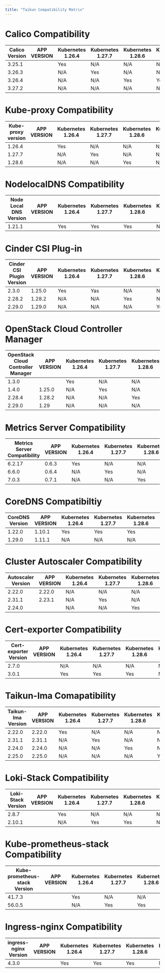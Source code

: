 ```yaml
---
title: "Taikun Compatibility Matrix"
---
```


# Calico Compatibility

| Calico Version | APP VERSION | Kubernetes 1.26.4 | Kubernetes 1.27.7 | Kubernetes 1.28.6 | Kubernetes 1.29 |
|----------------|-------------|--------------------|--------------------|--------------------|-----------------|
| 3.25.1        |             | Yes                | N/A                | N/A                | N/A             |
| 3.26.3        |             | N/A                | Yes                | N/A                | N/A             |
| 3.26.4        |             | N/A                | N/A                | Yes                | Yes             |
| 3.27.2        |             | N/A                | N/A                | N/A                | N/A             |

# Kube-proxy Compatibility

| Kube-proxy version | APP VERSION | Kubernetes 1.26.4 | Kubernetes 1.27.7 | Kubernetes 1.28.6 | Kubernetes 1.29 |
|--------------------|-------------|--------------------|--------------------|--------------------|-----------------|
| 1.26.4            |             | Yes                | N/A                | N/A                | N/A             |
| 1.27.7            |             | N/A                | Yes                | N/A                | N/A             |
| 1.28.6            |             | N/A                | N/A                | Yes                | N/A             |

# NodelocalDNS Compatibility 

| Node Local DNS Version | APP VERSION | Kubernetes 1.26.4 | Kubernetes 1.27.7 | Kubernetes 1.28.6 | Kubernetes 1.29 |
|------------------------|-------------|--------------------|--------------------|--------------------|-----------------|
| 1.21.1                 |             | Yes                | Yes                | Yes                | N/A             |

# Cinder CSI Plug-in

| Cinder CSI Plugin Version | APP VERSION | Kubernetes 1.26.4 | Kubernetes 1.27.7 | Kubernetes 1.28.6 | Kubernetes 1.29 |
|----------------|-------------|--------------------|--------------------|--------------------|-----------------|
| 2.3.0        | 1.25.0            | Yes                | Yas                | N/A                | N/A             |
| 2.28.2        |   1.28.2          | N/A                | N/A                | Yes                | N/A             |
| 2.29.0       |    1.29.0         | N/A                | N/A                | N/A                | Yes             |

# OpenStack Cloud Controller Manager

| OpenStack Cloud Controller Manager | APP VERSION | Kubernetes 1.26.4 | Kubernetes 1.27.7 | Kubernetes 1.28.6 | Kubernetes 1.29 |
|----------------|-------------|--------------------|--------------------|--------------------|-----------------|
| 1.3.0        |             | Yes                | N/A                | N/A                | N/A             |
| 1.4.0        | 1.25.0            | N/A                | Yes                | N/A                | N/A             |
| 2.28.4       | 1.28.2            | N/A                | N/A                | Yes                | N/A             |
| 2.29.0        |  1.29           | N/A                | N/A                | N/A                | Yes             |

# Metrics Server Compatibility 

| Metrics Server Compatibility | APP VERSION | Kubernetes 1.26.4 | Kubernetes 1.27.7 | Kubernetes 1.28.6 | Kubernetes 1.29 |
|----------------|-------------|--------------------|--------------------|--------------------|-----------------|
| 6.2.17        |   0.6.3          | Yes                | N/A                | N/A                | N/A             |
| 6.6.0        | 0.6.4            | N/A                | Yes                | N/A                | N/A             |
| 7.0.3       | 0.7.1            | N/A                | N/A                | Yes                | Yes             |

# CoreDNS Compatibiltiy 

| CoreDNS Version | APP VERSION | Kubernetes 1.26.4 | Kubernetes 1.27.7 | Kubernetes 1.28.6 | Kubernetes 1.29 |
|----------------|-------------|--------------------|--------------------|--------------------|-----------------|
| 1.22.0       |    1.10.1         | Yes                | Yes                | Yes               | N/A             |
| 1.29.0        | 1.11.1            | N/A                | N/A                | N/A                | Yes             |

# Cluster Autoscaler Compatibility

| Autoscaler Version | APP VERSION | Kubernetes 1.26.4 | Kubernetes 1.27.7 | Kubernetes 1.28.6 | Kubernetes 1.29 |
|----------------|-------------|--------------------|--------------------|--------------------|-----------------|
| 2.22.0        |    2.22.0         | N/A                | N/A                | N/A                | N/A             |
| 2.31.1        | 2.23.1            | N/A                | Yes                | N/A                | N/A             |
| 2.24.0       |             | N/A                | N/A                | Yes                | N/A             |

# Cert-exporter Compatibility

| Cert-exporter Version | APP VERSION | Kubernetes 1.26.4 | Kubernetes 1.27.7 | Kubernetes 1.28.6 | Kubernetes 1.29 |
|----------------|-------------|--------------------|--------------------|--------------------|-----------------|
| 2.7.0        |             | N/A                | N/A                | N/A                | N/A             |
| 3.0.1        |                    | Yes                | Yes                | Yes                | N/A             |

# Taikun-Ima Comapatibility 

| Taikun-Ima Version | APP VERSION | Kubernetes 1.26.4 | Kubernetes 1.27.7 | Kubernetes 1.28.6 | Kubernetes 1.29 |
|----------------|-------------|--------------------|--------------------|--------------------|-----------------|
| 2.22.0        |    2.22.0         | Yes                | N/A                | N/A                | N/A             |
| 2.31.1        | 2.31.1            | N/A                | Yes                | N/A                | N/A             |
| 2.24.0       | 2.24.0            | N/A                | N/A                | Yes                | N/A             |
| 2.25.0        |  2.25.0           | N/A                | N/A                | N/A                | Yes             |

# Loki-Stack Compatibility

| Loki-Stack Version | APP VERSION | Kubernetes 1.26.4 | Kubernetes 1.27.7 | Kubernetes 1.28.6 | Kubernetes 1.29 |
|----------------|-------------|--------------------|--------------------|--------------------|-----------------|
| 2.8.7        |             | Yes                | N/A                | N/A                | N/A             |
| 2.10.1        |                    | N/A                | Yes                | Yes                | N/A             |

# Kube-prometheus-stack Compatibility 

| Kube-prometheus-stack Version | APP VERSION | Kubernetes 1.26.4 | Kubernetes 1.27.7 | Kubernetes 1.28.6 | Kubernetes 1.29 |
|----------------|-------------|--------------------|--------------------|--------------------|-----------------|
| 41.7.3        |             | Yes                | N/A                | N/A                | N/A             |
| 56.0.5        |                    | N/A                | Yes                | Yes                | N/A             |

# Ingress-nginx Compatibility 

| ingress-nginx Version | APP VERSION | Kubernetes 1.26.4 | Kubernetes 1.27.7 | Kubernetes 1.28.6 | Kubernetes 1.29 |
|----------------|-------------|--------------------|--------------------|--------------------|-----------------|
| 4.3.0        |             | Yes                | Yes                | Yes                | N/A             |
